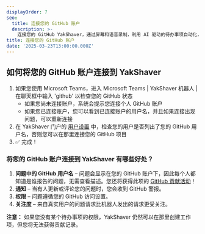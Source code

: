 ```yaml
---
displayOrder: 7
seo:
  title: 连接您的 GitHub 账户
  description: >-
    连接您的 GitHub YakShaver，通过屏幕和语音录制，利用 AI 驱动的待办事项自动化，简化开发流程。
title: 连接您的 GitHub 账户
date: '2025-03-23T13:00:00.000Z'
---
```


## 如何将您的 GitHub 账户连接到 YakShaver

1. 如果您使用 Microsoft Teams，进入 Microsoft Teams | YakShaver 机器人 | 在聊天框中输入 'github' 以检查您的 GitHub 状态
   * 如果您尚未连接账户，系统会提示您连接个人 GitHub 账户
   * 如果您已连接账户，您可以看到已连接账户的用户名，并且如果连接出现问题，可以重新连接
2. 在 YakShaver 门户的 [用户设置](https://portal.yakshaver.ai/settings/users) 中，检查您的用户是否列出了您的 GitHub 用户名，否则您可以在那里连接您的 GitHub 项目
3. ✅ 完成！

### 将您的 GitHub 账户连接到 YakShaver 有哪些好处？

1. **问题中的 GitHub 用户名** – 问题会显示在您的 GitHub 账户下，因此每个人都知道是谁报告的问题，无需查看描述。您还将获得此项的 [GitHub 贡献活动](https://docs.github.com/en/account-and-profile/setting-up-and-managing-your-github-profile/managing-contribution-settings-on-your-profile/viewing-contributions-on-your-profile#what-counts-as-a-contribution)！
2. **通知** – 当有人更新或评论您的问题时，您会收到 GitHub 警报。
3. **权限** – 问题遵循您的 GitHub 访问设置。
4. **关注度** – 来自真实用户的问题请求比机器人发出的请求更受关注。

**注意：** 如果您没有某个待办事项的权限，YakShaver 仍然可以在那里创建工作项，但您将无法获得贡献记录。